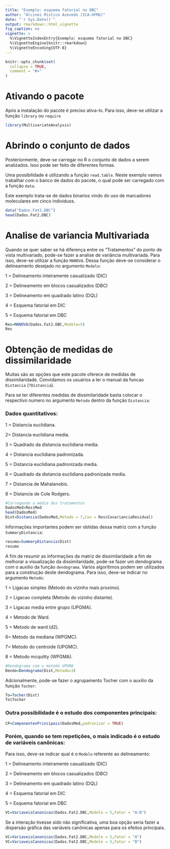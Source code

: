 ---
title: "Exemplo: esquema fatorial no DBC"
author: "Alcinei Mistico Azevedo (ICA-UFMG)"
date: "`r Sys.Date()`"
output: rmarkdown::html_vignette
fig_caption: no
vignette: >
  %\VignetteIndexEntry{Exemplo: esquema fatorial no DBC}
  %\VignetteEngine{knitr::rmarkdown}
  %\VignetteEncoding{UTF-8}
---

```{r, include = FALSE}
knitr::opts_chunk$set(
  collapse = TRUE,
  comment = "#>"
)
```

# Ativando o pacote
Após a instalação do pacote é preciso ativa-lo. Para isso, deve-se utilizar a função `library` ou `require`

```{r}
library(MultivariateAnalysis)
```
# Abrindo o conjunto de dados
Posteriormente, deve-se carregar no R o conjunto de dados a serem analizados. Isso pode ser feito de diferentes formas.

Uma possibilidade é utilizando a função `read.table`. Neste exemplo vamos trabalhar com o banco de dados do pacote, o qual pode ser carregado com a função `data`.

Este exemplo trata-se de dados binarios vindo do uso de marcadores moleculares em cinco individuos.
```{r}
data("Dados.Fat2.DBC")
head(Dados.Fat2.DBC)
```
# Analise de variancia Multivariada
Quando se quer saber se há diferença entre os "Tratamentos" do ponto de vista multivariado, pode-se fazer a analise de variância multivariada. Para isso, deve-se utilizar a função `MANOVA`. Dessa função deve-se considerar o delineamento desejado no argumento `Modelo`:

1 = Delineamento inteiramente casualizado (DIC)

2 = Delineamento em blocos casualizados (DBC)

3 = Delineamento em quadrado latino (DQL)

4 = Esquema fatorial em DIC

5 = Esquema fatorial em DBC

```{r}
Res=MANOVA(Dados.Fat2.DBC,Modelo=5)
Res
```

# Obtenção de medidas de dissimilaridade
Muitas são as opções que este pacote oferece de medidas de dissimilaridade. Convidamos os usuários a ler o manual da funcao `Distancia` (`?Distancia`).

Para se ter diferentes medidas de dissimilaridade basta colocar o respectivo numero no argumento `Metodo` dentro da função `Distancia`:

### Dados quantitativos:

1 = Distancia euclidiana.

2= Distancia euclidiana media.

3 = Quadrado da distancia euclidiana media.

4 = Distancia euclidiana padronizada.

5 = Distancia euclidiana padronizada media.

6 = Quadrado da distancia euclidiana padronizada media.

7 = Distancia de Mahalanobis.

8 = Distancia de Cole Rodgers.


```{r}
#Carregando a média dos tratamentos
DadosMed=Res$Med
head(DadosMed)
Dist=Distancia(DadosMed,Metodo = 7,Cov = Res$CovarianciaResidual)

```
Informações importantes podem ser obtidas dessa matriz com a função `SummaryDistancia`:
```{r}
resumo=SummaryDistancia(Dist)
resumo
```

A fim de resumir as informações da matriz de dissimilaridade a fim de melhorar a visualização da dissimilaridade, pode-se fazer um dendograma com o auxilio da função `dendograma`. Varios algoritimos podem ser utilizados para a construção deste dendograma. Para isso, deve-se indicar no argumento `Metodo`:

1 = Ligacao simples (Metodo do vizinho mais proximo).

2 = Ligacao completa (Metodo do vizinho distante).

3 = Ligacao media entre grupo (UPGMA).

4 = Metodo de Ward.

5 = Metodo de ward (d2).

6= Metodo da mediana (WPGMC).

7= Metodo do centroide (UPGMC).

8 = Metodo mcquitty (WPGMA).


```{r}
#Dendograma com o metodo UPGMA
Dendo=Dendograma(Dist,Metodo=3)
```
Adcionalmente, pode-se fazer o agrupamento Tocher com o auxilio da função `Tocher`:
```{r}
To=Tocher(Dist)
To$Tocher
```

### Outra possibilidade é o estudo dos componentes principais:
```{r}
CP=ComponentesPrincipais(DadosMed,padronizar = TRUE)
```

### Porém, quando se tem repetições, o mais indicado é o estudo de variáveis canônicas:

Para isso, deve-se indicar qual é o `Modelo` referente ao delineamento:

1 = Delineamento inteiramente casualizado (DIC)

2 = Delineamento em blocos casualizados (DBC)

3 = Delineamento em quadrado latino (DQL)

4 = Esquema fatorial em DIC

5 = Esquema fatorial em DBC

```{r}
VC=VariaveisCanonicas(Dados.Fat2.DBC,Modelo = 5,Fator = "A:B")
```

Se a interação tivesse sido não significativa, uma boa opção seria fazer a dispersão gráfica das variáveis canônicas apenas para os efeitos principais.

```{r}
VC=VariaveisCanonicas(Dados.Fat2.DBC,Modelo = 5,Fator = "A")
VC=VariaveisCanonicas(Dados.Fat2.DBC,Modelo = 5,Fator = "B")
```





